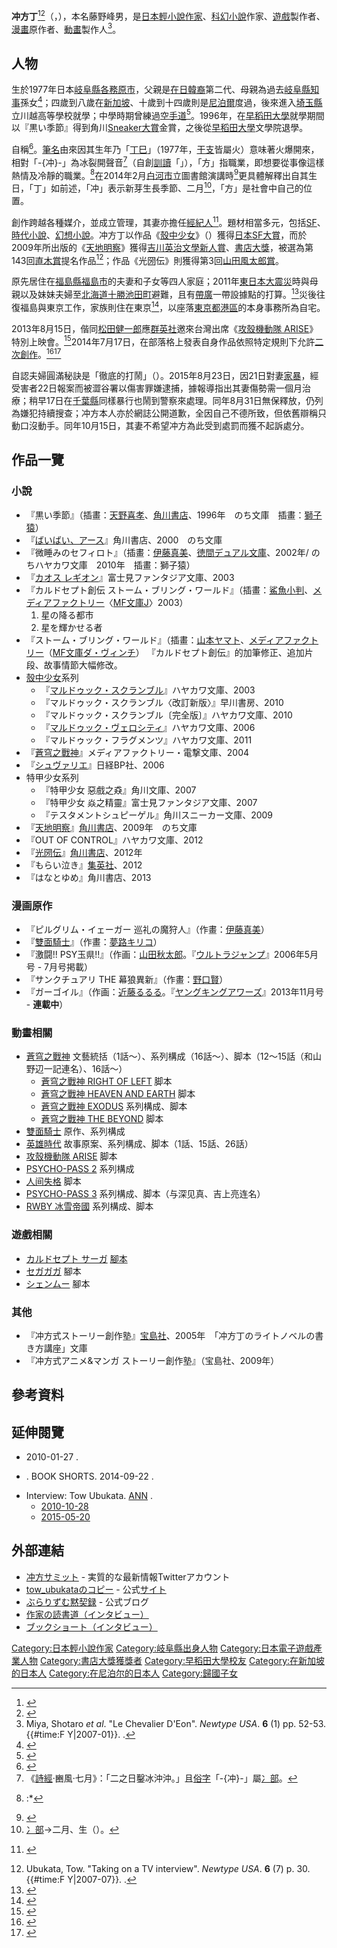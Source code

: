 {{noteTA
|1=冲 <!--不論繁簡中文版作品皆名從主人，所以不予轉換-->
}}
{{Infobox writer
| name          = 冲方丁<br />Tow Ubukata
| image         = Ubukata Tow from "Human Lost" at Opening Ceremony of the Tokyo International Film Festival 2019 (49013074278).jpg
| image_size    = 
| caption       = 
| native_name   = {{lang|ja|冲方 丁}}
| romaji        = Ubukata Tō
| kana          = {{lang|ja|うぶかた とう}}
| pseudonym     = 
| birth_name    = {{lang|ja|藤野 峰男［ふじの みねお］}}<ref name=dv>冲方丁[[家暴|家暴]]新聞：
*{{cite web |url=http://www3.nhk.or.jp/news/html/20150824/k10010200491000.html |script-title=ja:作家の冲方丁容疑者 妻への傷害容疑で逮捕 |publisher={{lang|ja|[[NHK|NHK]]}} |date=2015-08-24 |language=ja |deadurl=yes |archiveurl=https://web.archive.org/web/20150824103854/http://www3.nhk.or.jp/news/html/20150824/k10010200491000.html |archivedate=2015-08-24 |accessdate=2015-08-24 }}
*{{cite web |url=http://www.fnn-news.com/news/headlines/articles/CONN00300997.html |script-title=ja:作家・冲方 丁容疑者、妻に暴力振るった疑いで逮捕　容疑否認 |publisher={{lang|ja|[[FNN|FNN]]}} |date=2015-08-24 |language=ja |deadurl=yes |archiveurl=https://web.archive.org/web/20150902162403/http://www.fnn-news.com/news/headlines/articles/CONN00300997.html |archivedate=2015-09-02 |accessdate=2015-08-24 }}
*{{cite web |url=http://news.tbs.co.jp/newseye/tbs_newseye2570017.html |script-title=ja:妻殴りけがさせた疑い、作家・冲方丁容疑者を逮捕 |publisher={{lang|ja|[[JNN|JNN]]}} |date=2015-08-24 |language=ja |deadurl=yes |archiveurl=https://web.archive.org/web/20150824183709/http://news.tbs.co.jp/newseye/tbs_newseye2570017.html |archivedate=2015-08-24 |accessdate=2015-08-25 }}
*{{cite web |url=http://www.news24.jp/articles/2015/08/24/07307740.html |script-title=ja:妻にＤＶ　本屋大賞受賞作家を逮捕 |publisher={{lang|ja|日テレNEWS24 ([[日本新聞網_(日本電視台)|NNN]])}} |date=2015-08-24 |language=ja }}{{dead link|date=2017年11月 |bot=InternetArchiveBot |fix-attempted=yes }}
*{{cite web |url=http://mainichi.jp/select/news/20150824k0000e040175000c.html |script-title=ja:＜傷害容疑＞妻へのＤＶ　作家の冲方丁容疑者逮捕　渋谷署 |publisher={{lang|ja|[[毎日新聞|毎日新聞]]}} |date=2015-08-24 |language=ja |deadurl=yes |archiveurl=https://web.archive.org/web/20150824042647/http://mainichi.jp/select/news/20150824k0000e040175000c.html |archivedate=2015-08-24 |accessdate=2015-08-24 }}
*{{cite web |url=http://www.nikkei.com/article/DGXLASDG24H9R_U5A820C1CC0000/ |script-title=ja:作家の冲方丁容疑者を逮捕　妻を殴った疑い、容疑否認 |publisher={{lang|ja|[[日本経済新聞|日本経済新聞]]}} |date=2015-08-24 |language=ja |accessdate=2015-08-26 |archive-date=2015-08-26 |archive-url=https://web.archive.org/web/20150826163651/http://www.nikkei.com/article/DGXLASDG24H9R_U5A820C1CC0000/ |dead-url=no }}
*{{cite web|url=http://www.47news.jp/CN/201508/CN2015082401001437.html|script-title=ja:作家の冲方丁容疑者逮捕　妻にＤＶか、警視庁|publisher={{lang|ja|47NEWS ([[共同通信社|共同通信社]])}}|date=2015-08-24|language=ja|deadurl=yes|archiveurl=https://web.archive.org/web/20150826180618/http://www.47news.jp/CN/201508/CN2015082401001437.html|archivedate=2015-08-26|accessdate=2015-08-24}}
*[http://china.kyodonews.jp/news/2015/08/103963.html 日本作家冲方丁涉嫌家暴被捕]. 共同网 ([[共同通讯社|共同通讯社]]). 2015-08-24 {{zh}}.
*{{cite web |url=http://datazoo.jp/n/885632/10567033 |script-title=ja:ベストセラー作家（38）逮捕 妻の顔殴り 傷害容疑 |publisher={{lang|ja|TVでた蔵 (グッド！モーニング・[[朝日電視台|テレビ朝日]])}} |date=2015-08-25 |language=ja }}<!--http://jcc.jp/news/9962540/-->
*{{cite web |url=http://www.sponichi.co.jp/society/news/2015/08/25/kiji/K20150825011001840.html |script-title=ja:作家の冲方丁容疑者、ＤＶ逮捕…どうなるアニメ「蒼穹の…」 |publisher={{lang|ja|Sponichi Annex ([[體育日本|スポーツニッポン]])}} |date=2015-08-25 |language=ja |deadurl=yes |archiveurl=https://web.archive.org/web/20150826205746/http://www.sponichi.co.jp/society/news/2015/08/25/kiji/K20150825011001840.html |archivedate=2015-08-26 |accessdate=2015-08-26 }}
*{{cite web |url=http://www.tokyo-sports.co.jp/entame/entertainment/439475/ |script-title=ja:妻の前歯折り「ＤＶ逮捕」　作家・冲方丁容疑者の評判 |publisher={{lang|ja|東スポWeb ([[東京體育|東京スポーツ]])}} |date=2015-08-26 |language=ja |accessdate=2015-08-26 |archive-date=2015-08-26 |archive-url=https://web.archive.org/web/20150826061923/http://www.tokyo-sports.co.jp/entame/entertainment/439475/ |dead-url=no }}
*{{cite web |url=http://www.asahi.com/articles/ASH913GYRH91UTIL00N.html |script-title=ja:作家の冲方丁さん釈放　妻への傷害容疑の処分保留 |publisher={{lang|ja|[[朝日新聞|朝日新聞]]デジタル}} |date=2015-09-01 |language=ja |accessdate=2015-09-01 |archive-date=2015-09-01 |archive-url=https://web.archive.org/web/20150901032517/http://www.asahi.com/articles/ASH913GYRH91UTIL00N.html |dead-url=no }}
*{{cite web |url=http://www.yomiuri.co.jp/national/20150901-OYT1T50096.html |script-title=ja:傷害容疑の冲方丁氏、処分保留で釈放…捜査継続 |publisher={{lang|ja|[[讀賣新聞|讀賣新聞]]}} |date=2015-09-01 |language=ja |accessdate=2015-09-02 |archive-date=2015-09-02 |archive-url=https://web.archive.org/web/20150902170456/http://www.yomiuri.co.jp/national/20150901-OYT1T50096.html |dead-url=no }}
*{{cite web |url=http://www.asahi.com/articles/ASHBH63MYHBHUTIL042.html |script-title=ja:傷害容疑の冲方丁氏を不起訴　「夫婦間で問題解決済み」 |publisher={{lang|ja|[[朝日新聞|朝日新聞]]デジタル}} |date=2015-10-15 |language=ja |accessdate=2015-12-11 |archive-date=2015-12-18 |archive-url=https://web.archive.org/web/20151218183157/http://www.asahi.com/articles/ASHBH63MYHBHUTIL042.html |dead-url=no }}</ref>
| birth_date    = {{Birth date and age|1977|2|14}}
| birth_place   = [[岐阜縣|岐阜縣]][[各務原市|各務原市]]
| death_date    = 
| death_place   = 
| occupation    = [[小說家|小說家]]、[[編劇|編劇]]
| language      = 日語
| nationality   = {{JPN}}
| alma_mater    = 
| education     = [[早稻田大学|早稻田大学]]第一文学院中輟
| period        = 1996年－
| genre         = [[科幻小說|科幻小說]]<br />[[歷史小說|歷史小說]]<br />[[輕小說|輕小說]]
| subject       = 
| movement      = 
| residence     = [[南青山|東京都港區南青山]]6丁目{{r|dv}}
| notable_works = 『黒い季節』（1996年）<br />[[殼中少女|殼中少女]]（2003年－2006年）<br />[[天地明察|天地明察]]（2009年）
| awards        = [[Sneaker大賞|Sneaker大賞]]金賞（1996年）<br />[[日本SF大獎|日本SF大獎]]（2003年）<br />[[吉川英治文學新人獎|吉川英治文學新人獎]]（2010年）<br />[[書店大獎|書店大獎]]（2010年）<br />[[山田風太郎獎|山田風太郎獎]]（2012年）
| spouse        = 藤野里砂（妻）<ref>[http://www.ohtabooks.com/qj100/archives/060/ QuickJapan vol.60] {{Wayback|url=http://www.ohtabooks.com/qj100/archives/060/ |date=20150924055557 }}. [[太田出版|太田出版]]. 2005-06 {{ja}}.</ref><ref>{{lang|ja|[http://www.47news.jp/news/2010/04/post_20100421094400.html 冲方丁さん「天地明察」に本屋大賞　「１Ｑ８４」など抑える ]. 47NEWS (福島民報).}} 2010-04-21 {{ja}}</ref><ref>{{lang|ja|[http://www.hontai.or.jp/ceremony/report2010.html 2010年本屋大賞結果発表＆発表会レポート]}} {{ja}}</ref><ref>{{twitter status|nzm|18589161845|{{lang|ja|森若香織＆藤野里砂（冲方妻）の超ハイテンションＷ司会に続き、冲方丁も超ハイテンション。}}|{{lang|ja|大森望}}|2010-07-15||ja}}</ref><ref name=mw>{{lang|ja|[http://ameblo.jp/moriwaka/entry-10624614543.html 冲方 丁]. GO-BANG'S 森若香織オフィシャルブログ「SPECIAL I・NEED・U！」.}} 2010-08-19 {{ja}}.</ref>
| partner       = 
| children      = 2人
| relatives     = 
| influences    = 
| influenced    = 
| signature     = 
| website       = [http://www.kh.rim.or.jp/~tow/index.html {{lang|ja|tow_ubukataのコピー}}]
| misc          = http://ameblo.jp/d6l6b/entry-11605726076.html
}}
'''冲方丁'''<ref>{{cite web |script-title=ja:著者についてVer.2002 |Author= |format= |volume= |issue= |publisher={{lang|ja|ぶらりずむ黙契録}} |pages= |url=http://www.kh.rim.or.jp/~tow/sub1-ep.htm |archiveurl=https://web.archive.org/web/20020620132119/http://www.kh.rim.or.jp/~tow/sub1-ep.htm |archivedate=2002-06-20 |date= |language=ja |deadurl=yes |accessdate=2015-08-26 }}</ref><ref>[https://www.blogger.com/profile/06461481985263815945 {{Wayback|url=https://www.blogger.com/profile/06461481985263815945 |date=20151016152949 }} {{Wayback|url=https://www.blogger.com/profile/06461481985263815945 |date=20151016152949 }} {{Wayback|url=https://www.blogger.com/profile/06461481985263815945 |date=20151016152949 }} {{Wayback|url=https://www.blogger.com/profile/06461481985263815945 |date=20151016152949 }} {{lang|ja|プロフィール - ぶらりずむ黙契録}}] {{ja}}</ref>（{{lang-ja|冲方 丁}}，{{bd|1977年|2月14日|catIdx=}}），本名藤野峰男，是[[日本|日本]][[輕小說|輕小說]][[作家|作家]]、[[科幻小說|科幻小說]]作家、[[遊戲|遊戲]]製作者、[[漫畫|漫畫]]原作者、[[動畫|動畫]]製作人<ref name="Newtype USA 6 1">Miya, Shotaro ''et al''. "Le Chevalier D'Eon". ''Newtype USA''. '''6''' (1) pp. 52-53. {{#time:F Y|2007-01}}. {{ISSN|1541-4817}}.</ref>。

== 人物 ==
生於1977年日本[[岐阜縣|岐阜縣]][[各務原市|各務原市]]，父親是[[日本朝鮮族|在日韓裔]]第二代、母親為過去[[岐阜縣知事|岐阜縣知事]]孫女<ref>{{cite web |script-title=ja:靖国神社と気合いの関係 |Author= |format= |volume= |issue= |publisher={{lang|ja|ぶらりずむ黙契録}} |pages= |url=http://www.kh.rim.or.jp/~tow/sub3-seken3.htm |archiveurl=https://web.archive.org/web/20051125153735/http://www.kh.rim.or.jp/~tow/sub3-seken3.htm |archivedate=2005-11-25 |date= |language=ja |deadurl=yes |accessdate=2015-08-26 }}</ref>；四歲到八歲在[[新加坡|新加坡]]、十歲到十四歲則是[[尼泊爾|尼泊爾]]度過，後來進入[[埼玉縣|埼玉縣]]立川越高等學校就學；中學時期曾練過[[空手道|空手道]]<ref>{{cite journal|date=2010-04-27|script-title=ja:対談［仁木英之『さびしい女神―僕僕先生―』刊行記念］冲方 丁×仁木英之／彼は草食系でもアグレッシブ|journal=波|volume=|issue=-{2010年5月号}-|publisher=[[新潮社|新潮社]]|pages=|id=|url=http://www.shinchosha.co.jp/nami/tachiyomi/20100427_01.html|accessdate=|language=ja|deadurl=yes|archiveurl=https://web.archive.org/web/20150924122212/http://www.shinchosha.co.jp/nami/tachiyomi/20100427_01.html|archivedate=2015-09-24}}</ref>。1996年，在[[早稻田大學|早稻田大學]]就學期間以『黒い季節』得到角川[[Sneaker大賞|Sneaker大賞]]金賞，之後從[[早稻田大學|早稻田大學]]文學院退學。

自稱{{nihongo|「熱血活字小子」|熱血活字野郎|The Kamikazi Wordsmith}}<ref>{{lang|ja|[[Newtype_(雜誌)|Newtype Press]]：ギャンブル人生（Newtype USA: A Gambler's Life）}}</ref>。[[筆名|筆名]]由來因其生年乃「[[丁巳|丁巳]]」（1977年，[[干支|干支]]皆屬火）意味著火爆開來，相對「-{冲}-」為冰裂開聲音<ref>《[[詩經|詩經]]·豳風·七月》：「二之日鑿冰沖沖。」且[[俗字|俗字]]「-{冲}-」屬[[冫部|冫部]]。</ref>（自創[[訓讀|訓讀]]「{{lang|ja|うぶ}}」），「方」指職業，即想要從事像這樣熱情及冷靜的職業。<ref>{{cite web|url=http://towubukata.blogspot.tw/2010/05/httpwww.html|script-title=ja:【やっと】本日のお知らせ【おうちに帰れました】|publisher={{lang|ja|ぶらりずむ黙示録}}|date=2010-05-14|language=ja|accessdate=2015-08-24|archive-date=2016-03-04|archive-url=https://web.archive.org/web/20160304121232/http://towubukata.blogspot.tw/2010/05/httpwww.html|dead-url=no}}
:*{{lang|ja|[http://lightnovel.g.hatena.ne.jp/CAX/20100514/p1 中野美奈子の100問100答　作家「冲方丁」]}}</ref>在2014年2月[[白河市|白河市]]立圖書館演講時<ref>{{Facebook post |photo = y |user = |id = 715302148500582 |title ={{lang|ja|「物語の力」語る　冲方丁さん白河で講演}} |name ={{lang|ja|福島民報社}} |date = 2014-02-10 |accessdate = |language= ja}} </ref>更具體解釋出自其生日，「丁」如前述，「冲」表示新芽生長季節、二月<ref>[[冫部|冫部]]→二月、生（{{lang|ja|うぶ}}）。</ref>，「方」是社會中自己的位置。<!--目前只有當地參與演講聽眾說法，無更可靠的來源
http://toro.2ch.net/test/read.cgi/magazin/1382183787/744-750
http://hayabusa.2ch.net/test/read.cgi/news4vip/1391854296/-->

創作跨越各種媒介，並成立{{nihongo|'''冲方丁事務所'''|冲方丁事務所}}管理，其妻亦擔任[[經紀人|經紀人]]{{r|mw}}<ref>{{lang|ja|[http://www.amazon.co.jp/dp/4862486312/ Amazon.co.jp：冲方丁公式読本]}} {{ja}}</ref>。題材相當多元，包括[[SF|SF]]、[[時代小說|時代小說]]、[[幻想小說|幻想小說]]。冲方丁以作品《[[殼中少女|殼中少女]]》（{{lang|ja|マルドゥック・スクランブル}}）獲得[[日本SF大賞|日本SF大賞]]，而於2009年所出版的《[[天地明察|天地明察]]》獲得[[吉川英治文學新人賞|吉川英治文學新人賞]]、[[書店大獎|書店大獎]]，被選為第143回[[直木賞|直木賞]]提名作品<ref name="Newtype USA 6 7">Ubukata, Tow. "Taking on a TV interview". ''Newtype USA''. '''6''' (7) p. 30. {{#time:F Y|2007-07}}. {{ISSN|1541-4817}}.</ref>；作品《光圀伝》則獲得第3回[[山田風太郎賞|山田風太郎賞]]。

原先居住在[[福島縣|福島縣]][[福島市|福島市]]的夫妻和子女等四人家庭；2011年[[東日本大震災|東日本大震災]]時與母親以及妹妹夫婦至[[池田町_(北海道)|北海道十勝池田町]]避難，且有[[帶廣|帶廣]]一帶設據點的打算。<ref>{{cite web|url=http://www.tokachi.co.jp/news/201103/20110327-0008498.php|script-title=ja:作家冲方丁さんが一時避難|publisher={{lang|ja|WEB TOKACHI (十勝毎日新聞社)}}|date=2011-03-27|language=ja|deadurl=yes|archiveurl=https://web.archive.org/web/20160724183149/http://www.tokachi.co.jp/news/201103/20110327-0008498.php|archivedate=2016-07-24|accessdate=2015-08-24}}</ref>災後往復福島與東京工作，家族則住在東京<ref>{{cite web |script-title=ja:【新・仕事の周辺】冲方丁（作家）　福島に戻るたび思うこと |Author= |format= |volume= |issue= |publisher={{lang|ja|[[MSN|MSN]] ([[產經新聞|産經新聞]])}} |pages= |url=http://sankei.jp.msn.com/life/news/121209/bks12120908000002-n1.htm |archiveurl=https://web.archive.org/web/20121209025143/http://sankei.jp.msn.com/life/news/121209/bks12120908000002-n1.htm |archivedate=2012-12-09 |date=2012-12-09 |language=ja |deadurl=yes |accessdate=2015-08-26 }}</ref>，以座落[[東京都|東京都]][[港區_(東京都)|港區]]的本身事務所為自宅{{r|dv}}。

2013年8月15日，偕同[[松田健一郎|松田健一郎]]應[[群英社|群英社]]邀來台灣出席《[[攻殼機動隊_ARISE|攻殼機動隊 ARISE]]》特別上映會。<ref>{{cite web |title= 『攻殼機動隊ARISE』特別上映會 冲方丁‧松田健一郎與粉絲暢談幕後秘辛 |Author=|format= |volume= |issue= | publisher=My-cartoon ([[群英社|群英社]]) |pages= |url=http://www.my-cartoon.com.tw/news.php?id=3454 |archiveurl=http://www.my-cartoon.com.cn/article-218.aspx |archivedate=2013-08-15 |date=2013-08-15 |language=zh}}</ref>2014年7月17日，在部落格上發表自身作品依照特定規則下允許[[二次創作|二次創作]]。<ref>{{cite web|url=http://www.itmedia.co.jp/news/articles/1407/17/news134.html|script-title=ja:冲方丁さん、自作の2次創作“全面解禁”を提案　「グレーゾーン」ではないあり方の模索|publisher=ITMedia|date=2014-07-17|language=ja|accessdate=2015-08-24|archive-date=2015-09-29|archive-url=https://web.archive.org/web/20150929100505/http://www.itmedia.co.jp/news/articles/1407/17/news134.html|dead-url=no}}</ref><ref>{{cite web|url=http://towubukata.blogspot.jp/2014/07/blog-post_17.html|script-title=ja:☆本日のお話・二次創作について考えた③☆|publisher={{lang|ja|ぶらりずむ黙示録}}|date=2014-07-17|language=ja|accessdate=2015-08-24|archive-date=2015-08-27|archive-url=https://web.archive.org/web/20150827031851/http://towubukata.blogspot.jp/2014/07/blog-post_17.html|dead-url=no}}</ref>

自認夫婦圓滿秘訣是「徹底的打鬧」（{{lang|ja|徹底的に喧嘩（けんか）する}}）。2015年8月23日，因21日對妻[[家暴|家暴]]，經受害者22日報案而被澀谷署以傷害罪嫌逮捕，據報導指出其妻傷勢需一個月治療；稍早17日在[[千葉縣|千葉縣]]同樣暴行也鬧到警察來處理。同年8月31日無保釋放，仍列為嫌犯持續搜查；冲方本人亦於網誌公開道歉，全因自己不德所致，但依舊辯稱只動口沒動手。同年10月15日，其妻不希望冲方為此受到處罰而獲不起訴處分。{{r|dv}}

== 作品一覽 ==
=== 小說 ===
*『黒い季節』（插畫：[[天野喜孝|天野喜孝]]、[[角川書店|角川書店]]、1996年　のち文庫　插畫：[[獅子猿|獅子猿]]）
*『[[ばいばい、アース|ばいばい、アース]]』角川書店、2000　のち文庫　　
*『微睡みのセフィロト』（插畫：[[伊藤真美|伊藤真美]]、[[徳間デュアル文庫|徳間デュアル文庫]]、2002年/ のちハヤカワ文庫　2010年　插畫：獅子猿）
*『[[カオス_レギオン|カオス レギオン]]』富士見ファンタジア文庫、2003　
*『カルドセプト創伝 ストーム・ブリング・ワールド』（插畫：[[鯊魚小判|鯊魚小判]]、[[メディアファクトリー|メディアファクトリー]]〈[[MF文庫J|MF文庫J]]〉2003）
*# 星の降る都市　
*# 星を輝かせる者　
*『ストーム・ブリング・ワールド』（插畫：[[山本ヤマト|山本ヤマト]]、[[メディアファクトリー|メディアファクトリー]]（[[MF文庫|MF文庫]][[ダ・ヴィンチ|ダ・ヴィンチ]]） 『カルドセプト創伝』的加筆修正、追加片段、故事情節大幅修改。
* [[殼中少女|殼中少女]]系列
**『[[マルドゥック・スクランブル|マルドゥック・スクランブル]]』ハヤカワ文庫、2003
**『マルドゥック・スクランブル〈改訂新版〉』早川書房、2010
**『マルドゥック・スクランブル〔完全版〕』ハヤカワ文庫、2010
**『[[マルドゥック・ヴェロシティ|マルドゥック・ヴェロシティ]]』ハヤカワ文庫、2006
**『マルドゥック・フラグメンツ』ハヤカワ文庫、2011
*『[[蒼穹之戰神|蒼穹之戰神]]』メディアファクトリー・電撃文庫、2004　
*『[[シュヴァリエ_〜Le_Chevalier_D'Eon〜|シュヴァリエ]]』日経BP社、2006　
* 特甲少女系列
**『特甲少女 惡戲之猋』角川文庫、2007　
**『特甲少女 焱之精靈』富士見ファンタジア文庫、2007　
**『テスタメントシュピーゲル』角川スニーカー文庫、2009　
*『[[天地明察|天地明察]]』[[角川書店|角川書店]]、2009年　のち文庫　
*『OUT OF CONTROL』ハヤカワ文庫、2012
*『[[光圀伝|光圀伝]]』[[角川書店|角川書店]]、2012年
*『もらい泣き』[[集英社|集英社]]、2012
*『はなとゆめ』角川書店、2013

=== 漫画原作 ===
*『ピルグリム・イェーガー 巡礼の魔狩人』（作畫：[[伊藤真美|伊藤真美]]）
*『[[雙面騎士_〜Le_Chevalier_D'Eon〜|雙面騎士]]』（作畫：[[夢路キリコ|夢路キリコ]]）
*『激闘!! PSY玉県!!』（作画：[[山田秋太郎|山田秋太郎]]。『[[ウルトラジャンプ|ウルトラジャンプ]]』2006年5月号 - 7月号掲載）
*『サンクチュアリ THE 幕狼異新』（作畫：[[野口賢|野口賢]]）
*『ガーゴイル』（作画：[[近藤るるる|近藤るるる]]。『[[ヤングキングアワーズ|ヤングキングアワーズ]]』2013年11月号 - '''連載中'''）

=== 動畫相關 ===
* [[蒼穹之戰神|蒼穹之戰神]] 文藝統括（1話〜）、系列構成（16話〜）、脚本（12〜15話（和山野辺一記連名）、16話〜）
** [[蒼穹之戰神|蒼穹之戰神 RIGHT OF LEFT]] 脚本
** [[蒼穹之戰神|蒼穹之戰神 HEAVEN AND EARTH]] 脚本
** [[蒼穹之戰神|蒼穹之戰神 EXODUS]] 系列構成、脚本
** [[蒼穹之戰神|蒼穹之戰神 THE BEYOND]] 脚本
* [[雙面騎士|雙面騎士]] 原作、系列構成
* [[英雄時代_(動畫)|英雄時代]] 故事原案、系列構成、脚本（1話、15話、26話）
* [[攻殼機動隊_ARISE|攻殼機動隊 ARISE]] 脚本
* [[PSYCHO-PASS|PSYCHO-PASS 2]] 系列構成
* [[人间失格|人间失格]] 脚本
* [[PSYCHO-PASS|PSYCHO-PASS 3]] 系列構成、脚本（与深见真、吉上亮连名）
* [[RWBY|RWBY 冰雪帝國]] 系列構成、脚本

=== 遊戲相關 ===
*[[カルドセプト_サーガ|カルドセプト サーガ]] [[腳本|腳本]]
*[[セガガガ|セガガガ]] 腳本
*[[シェンムー|シェンムー]] 腳本

=== 其他 ===
*『冲方式ストーリー創作塾』[[宝島社|宝島社]]、2005年　「冲方丁のライトノベルの書き方講座」文庫
*『冲方式アニメ&マンガ ストーリー創作塾』（宝島社、2009年）

==參考資料==
{{reflist|2}}

==延伸閱覽==
*{{lang|ja|[http://www.webdoku.jp/rensai/sakka/michi099_ubukata/ 作家の読書道　第99回：冲方丁さん]. WEB本の雑誌.}} 2010-01-27 {{ja}}.
*{{lang|ja|[http://bookshorts.jp/ubukatatow/ 冲方丁さんインタビュー]}}. BOOK SHORTS. 2014-09-22 {{ja}}.
*Interview: Tow Ubukata. [[動畫新聞網|ANN]] {{en}}.
**[http://www.animenewsnetwork.com/interview/2010-10-28/interview-tow-ubukata 2010-10-28]{{Wayback|url=http://www.animenewsnetwork.com/interview/2010-10-28/interview-tow-ubukata |date=20150924162657 }}
**[http://www.animenewsnetwork.com/interview/2015-05-20/tow-ubukata/.87808 2015-05-20]{{Wayback|url=http://www.animenewsnetwork.com/interview/2015-05-20/tow-ubukata/.87808 |date=20150521013206 }}

==外部連結==
* [https://twitter.com/ubukata_summit 冲方サミット] {{Wayback|url=https://twitter.com/ubukata_summit |date=20201126013911 }} - 実質的な最新情報Twitterアカウント
* [http://www.kh.rim.or.jp/~tow/index.html tow_ubukataのコピー] {{Wayback|url=http://www.kh.rim.or.jp/~tow/index.html |date=20170911020711 }} - 公式[[ウェブサイト|サイト]]
* [https://towubukata.blogspot.com/index.html ぶらりずむ黙契録] {{Wayback|url=https://towubukata.blogspot.com/index.html |date=20200929175030 }} - 公式ブログ
* [http://www.webdoku.jp/rensai/sakka/michi099_ubukata/ 作家の読書道（インタビュー）] {{Wayback|url=http://www.webdoku.jp/rensai/sakka/michi099_ubukata/ |date=20190510003756 }}
* [https://bookshorts.jp/ubukatatow/ ブックショート（インタビュー）] {{Wayback|url=https://bookshorts.jp/ubukatatow/ |date=20201104094013 }}

{{書店大獎}}

{{Authority control}}
{{DEFAULTSORT:Ubukata Tou}}
[[Category:日本輕小說作家|Category:日本輕小說作家]]
[[Category:岐阜縣出身人物|Category:岐阜縣出身人物]]
[[Category:日本電子遊戲產業人物|Category:日本電子遊戲產業人物]]
[[Category:書店大獎獲獎者|Category:書店大獎獲獎者]]
[[Category:早稻田大學校友|Category:早稻田大學校友]]
[[Category:在新加坡的日本人|Category:在新加坡的日本人]]
[[Category:在尼泊尔的日本人|Category:在尼泊尔的日本人]]
[[Category:歸國子女|Category:歸國子女]]